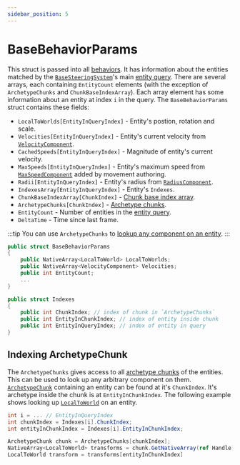 ```yaml
---
sidebar_position: 5
---
```



# BaseBehaviorParams

This struct is passed into all [behaviors](/docs/category/behaviors). It has information about the entities matched by the [`BaseSteeringSystem`](/docs/documentation-core/base-system/BaseSteeringSystem)'s main [entity query](/docs/documentation-core/queries/entity-queries). There are several arrays, each containing `EntityCount` elements (with the exception of `ArchetypeChunks` and `ChunkBaseIndexArray`). Each array element has some information about an entity at index `i` in the query. The `BaseBehaviorParams` struct contains these fields:

- `LocalToWorlds[EntityInQueryIndex]` - Entity's postion, rotation and scale.
- `Velocities[EntityInQueryIndex]` - Entity's current velocity from [`VelocityComponent`](/docs/documentation-core/base-system/steering-entity).
- `CachedSpeeds[EntityInQueryIndex]` - Magnitude of entity's current velocity.
- `MaxSpeeds[EntityInQueryIndex]` - Entity's maximum speed from [`MaxSpeedComponent`](/docs/documentation-defaults/movement/overview) added by movement authoring.
- `Radii[EntityInQueryIndex]` - Entity's radius from [`RadiusComponent`](/docs/documentation-core/base-system/steering-entity).
- `IndexesArray[EntityInQueryIndex]` - Entity's `Indexes`. 
- `ChunkBaseIndexArray[ChunkIndex]` - [Chunk base index array](https://docs.unity3d.com/Packages/com.unity.entities@1.3/api/Unity.Entities.EntityQuery.CalculateBaseEntityIndexArrayAsync.html).
- `ArchetypeChunks[ChunkIndex]` - [Archetype chunks](https://docs.unity3d.com/Packages/com.unity.entities@1.3/manual/concepts-archetypes.html).
- `EntityCount` - Number of entities in the [entity query](/docs/documentation-core/queries/entity-queries).
- `DeltaTime` - Time since last frame.

:::tip
You can use `ArchetypeChunks` to [lookup any component on an entity](/docs/documentation-core/base-system/BaseBehaviorParams#indexing-archetypechunk).
:::

```csharp title="BaseBehaviorParams.cs"
public struct BaseBehaviorParams
{
    public NativeArray<LocalToWorld> LocalToWorlds;
    public NativeArray<VelocityComponent> Velocities;
    public int EntityCount;
    ...
}

public struct Indexes
{
    public int ChunkIndex; // index of chunk in `ArchetypeChunks`
    public int EntityInChunkIndex; // index of entity inside chunk
    public int EntityInQueryIndex; // index of entity in query
}
```

## Indexing ArchetypeChunk

The `ArchetypeChunks` gives access to all [archetype chunks](https://docs.unity3d.com/Packages/com.unity.entities@1.0/manual/concepts-archetypes.html) of the entities. This can be used to look up any arbitrary component on them. [`ArchetypeChunk`](https://docs.unity3d.com/Packages/com.unity.entities@1.0/manual/concepts-archetypes.html) containing an entity can be found at it's `ChunkIndex`. It's archetype inside the chunk is at `EntityInChunkIndex`. The following example shows looking up [`LocalToWorld`](https://docs.unity3d.com/Packages/com.unity.entities@1.3/manual/transforms-concepts.html) on an entity. 

```csharp title=""
int i = ... // EntityInQueryIndex
int chunkIndex = Indexes[i].ChunkIndex;
int entityInChunkIndex = Indexes[i].EntityInChunkIndex;

ArchetypeChunk chunk = ArchetypeChunks[chunkIndex];
NativeArray<LocalToWorld> transforms = chunk.GetNativeArray(ref Handle);
LocalToWorld transform = transforms[entityInChunkIndex]
```